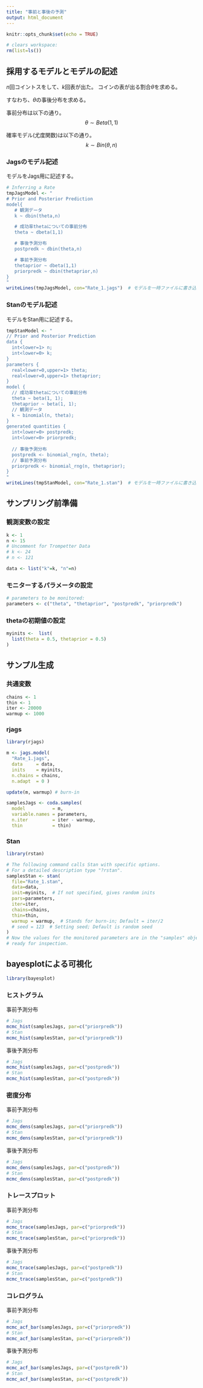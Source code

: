 ```yaml
---
title: "事前と事後の予測"
output: html_document
---
```


```r
knitr::opts_chunk$set(echo = TRUE)

# clears workspace:  
rm(list=ls()) 
```


## 採用するモデルとモデルの記述

$n$回コイントスをして、$k$回表が出た。
コインの表が出る割合$\theta$を求める。

すなわち、$\theta$の事後分布を求める。

事前分布は以下の通り。
$$
  \theta \sim Beta(1, 1)
$$

確率モデル(尤度関数)は以下の通り。
$$
  k \sim Bin(\theta, n) 
$$


### Jagsのモデル記述

モデルをJags用に記述する。

```r
# Inferring a Rate
tmpJagsModel <- "
# Prior and Posterior Prediction
model{
   # 観測データ
   k ~ dbin(theta,n)

   # 成功率thetaについての事前分布
   theta ~ dbeta(1,1)

   # 事後予測分布
   postpredk ~ dbin(theta,n)

   # 事前予測分布
   thetaprior ~ dbeta(1,1)
   priorpredk ~ dbin(thetaprior,n)
}
"
writeLines(tmpJagsModel, con="Rate_1.jags")  # モデルを一時ファイルに書き込む
```


### Stanのモデル記述

モデルをStan用に記述する。

```r
tmpStanModel <- "
// Prior and Posterior Prediction
data {
  int<lower=1> n; 
  int<lower=0> k;
} 
parameters {
  real<lower=0,upper=1> theta;
  real<lower=0,upper=1> thetaprior;
}
model {
  // 成功率thetaについての事前分布
  theta ~ beta(1, 1);
  thetaprior ~ beta(1, 1);
  // 観測データ
  k ~ binomial(n, theta);
}
generated quantities {
  int<lower=0> postpredk;
  int<lower=0> priorpredk;
    
  // 事後予測分布
  postpredk <- binomial_rng(n, theta);
  // 事前予測分布
  priorpredk <- binomial_rng(n, thetaprior);
}
"
writeLines(tmpStanModel, con="Rate_1.stan")  # モデルを一時ファイルに書き込む
```


## サンプリング前準備

### 観測変数の設定

```r
k <- 1
n <- 15
# Uncomment for Trompetter Data
# k <- 24
# n <- 121

data <- list("k"=k, "n"=n) 
```

### モニターするパラメータの設定

```r
# parameters to be monitored:	
parameters <- c("theta", "thetaprior", "postpredk", "priorpredk")
```

### thetaの初期値の設定

```r
myinits <-	list(
  list(theta = 0.5, thetaprior = 0.5)
)
```

## サンプル生成

### 共通変数

```r
chains <- 1
thin <- 1
iter <- 20000
warmup <- 1000
```

### rjags


```r
library(rjags)

m <- jags.model(
  "Rate_1.jags",
  data     = data,
  inits    = myinits,
  n.chains = chains,
  n.adapt  = 0 )

update(m, warmup) # burn-in

samplesJags <- coda.samples(
  model          = m,
  variable.names = parameters,
  n.iter         = iter - warmup,
  thin           = thin)
```

### Stan

```r
library(rstan)

# The following command calls Stan with specific options.
# For a detailed description type "?rstan".
samplesStan <- stan(
  file="Rate_1.stan",   
  data=data, 
  init=myinits,  # If not specified, gives random inits
  pars=parameters,
  iter=iter, 
  chains=chains, 
  thin=thin,
  warmup = warmup,  # Stands for burn-in; Default = iter/2
  # seed = 123  # Setting seed; Default is random seed
)
# Now the values for the monitored parameters are in the "samples" object, 
# ready for inspection.
```



## bayesplotによる可視化

```r
library(bayesplot)
```

### ヒストグラム

事前予測分布

```r
# Jags
mcmc_hist(samplesJags, par=c("priorpredk"))
# Stan
mcmc_hist(samplesStan, par=c("priorpredk"))
```

事後予測分布

```r
# Jags
mcmc_hist(samplesJags, par=c("postpredk"))
# Stan
mcmc_hist(samplesStan, par=c("postpredk"))
```

### 密度分布

事前予測分布

```r
# Jags
mcmc_dens(samplesJags, par=c("priorpredk"))
# Stan
mcmc_dens(samplesStan, par=c("priorpredk"))
```

事後予測分布

```r
# Jags
mcmc_dens(samplesJags, par=c("postpredk"))
# Stan
mcmc_dens(samplesStan, par=c("postpredk"))
```

### トレースプロット

事前予測分布

```r
# Jags
mcmc_trace(samplesJags, par=c("priorpredk"))
# Stan
mcmc_trace(samplesStan, par=c("priorpredk"))
```

事後予測分布

```r
# Jags
mcmc_trace(samplesJags, par=c("postpredk"))
# Stan
mcmc_trace(samplesStan, par=c("postpredk"))
```


### コレログラム

事前予測分布

```r
# Jags
mcmc_acf_bar(samplesJags, par=c("priorpredk"))
# Stan
mcmc_acf_bar(samplesStan, par=c("priorpredk"))
```

事後予測分布

```r
# Jags
mcmc_acf_bar(samplesJags, par=c("postpredk"))
# Stan
mcmc_acf_bar(samplesStan, par=c("postpredk"))
```
